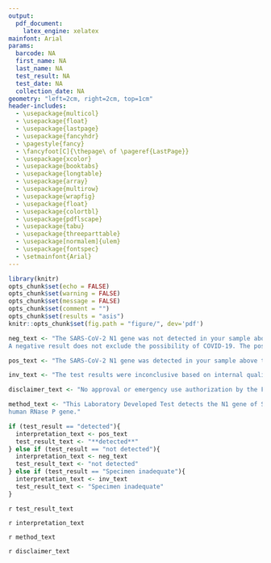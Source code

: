 ```yaml
---
output: 
  pdf_document:
    latex_engine: xelatex
mainfont: Arial
params:
  barcode: NA
  first_name: NA
  last_name: NA
  test_result: NA
  test_date: NA
  collection_date: NA
geometry: "left=2cm, right=2cm, top=1cm"
header-includes:
  - \usepackage{multicol}
  - \usepackage{float}
  - \usepackage{lastpage}
  - \usepackage{fancyhdr}
  - \pagestyle{fancy}
  - \fancyfoot[C]{\thepage\ of \pageref{LastPage}}
  - \usepackage{xcolor}
  - \usepackage{booktabs}
  - \usepackage{longtable}
  - \usepackage{array}
  - \usepackage{multirow}
  - \usepackage{wrapfig}
  - \usepackage{float}
  - \usepackage{colortbl}
  - \usepackage{pdflscape}
  - \usepackage{tabu}
  - \usepackage{threeparttable}
  - \usepackage[normalem]{ulem}
  - \usepackage{fontspec}
  - \setmainfont{Arial}
---
```


```r
library(knitr)
opts_chunk$set(echo = FALSE)
opts_chunk$set(warning = FALSE)
opts_chunk$set(message = FALSE)
opts_chunk$set(comment = "")
opts_chunk$set(results = "asis")
knitr::opts_chunk$set(fig.path = "figure/", dev='pdf')
```

```r
neg_text <- "The SARS-CoV-2 N1 gene was not detected in your sample above the limit of detection. 
A negative result does not exclude the possibility of COVID-19. The possibility of a false negative should be considered in the context of a patient's recent exposures and the presence of clinical signs and symptoms consistent with COVID-19. Risks to a patient of a false negative include: delayed or lack of supportive treatment, lack of monitoring of infected individuals and their household or other close contacts for symptoms resulting in increased risk of COVID-19 spread within the community, or other unintended adverse events."

pos_text <- "The SARS-CoV-2 N1 gene was detected in your sample above the limit of detection. The individual is infected with the virus and presumed to be contagious. Laboratory test results should always be considered in the context of clinical observations and epidemiological data in making a final diagnosis and patient management decision. In the event of a false positive result risks to patients could include the following: a recommendation for isolation of the patient, monitoring of household or other close contacts for symptoms, patient isolation that might limit contact with family or friends and may increase contact with other potential COVID-19 patients, limits in the ability to work, the delayed diagnosis and treatment for the true infection causing those symptoms, unnecessary prescription of a treatment or therapy, or other unintended adverse effects."

inv_text <- "The test results were inconclusive based on internal quality control measures, or your specimen was not adequate for testing."

disclaimer_text <- "No approval or emergency use authorization by the Food and Drug Administration or other federal agency for any laboratory test conducted in this report was granted or implied."

method_text <- "This Laboratory Developed Test detects the N1 gene of SARS-CoV-2 in saliva specimens by extraction-free nucleic acid amplification probe detection, performed on a ThermoFisher QuantStudio 7 Pro RT-PCR instrument. The control gene in this assay is the 
human RNase P gene."
```

```r
if (test_result == "detected"){
  interpretation_text <- pos_text
  test_result_text <- "**detected**"
} else if (test_result == "not detected"){
  interpretation_text <- neg_text
  test_result_text <- "not detected"
} else if (test_result == "Specimen inadequate"){
  interpretation_text <- inv_text  
  test_result_text <- "Specimen inadequate"
}
```

\begin{figure}
	\includegraphics{individual_report_assets/header.png}
\end{figure}

\begin{figure}
	\includegraphics{individual_report_assets/patient_info_header.png}
\end{figure}
\vspace{-5mm}


\begin{multicols}{2}
  \textbf{Patient ID:} `r as.character(params$barcode)`
  \newline
	\textbf{Patient Name:} `r paste(params$first_name, params$last_name)`
	\newline
	\textbf{Ordering Provider:} Angela Chezem, MD
	\columnbreak
	\newline
	\textbf{Specimen Collection Date:} `r format(params$collection_date, format="%B %d, %Y")`
	\newline
	\textbf{Specimen Test Date:} `r format(params$test_date, format="%B %d, %Y")`
\end{multicols}

\begin{figure}
	\includegraphics{individual_report_assets/test_result_header.png}
\end{figure}
\vspace{-2mm}

\textbf{SARS-CoV2:} \Large `r test_result_text`
\vspace{3mm}

\normalsize

\begin{figure}[H]
	\includegraphics{individual_report_assets/interpretation_header.png}
\end{figure}
\vspace{-5mm}

`r interpretation_text`

\vspace{3mm}

\begin{figure}[H]
	\includegraphics{individual_report_assets/methodology_header.png}
\end{figure}
\vspace{-5mm}

`r method_text`

\vspace{3mm}

\begin{figure}[H]
	\includegraphics{individual_report_assets/signature_header.png}
\end{figure}
\vspace{-5mm}

\begin{minipage}[b]{.7\linewidth}
  \begin{figure}[H]
	  \includegraphics{individual_report_assets/lance_scanned_signature.jpg}
  \end{figure}
\end{minipage}
\begin{minipage}[c]{.3\linewidth}
  `r format(Sys.time(), "%m-%d-%Y")`
\end{minipage}
\vspace{-7mm}

\begin{figure}[H]
	\includegraphics{individual_report_assets/signature_line.png}
\end{figure}
\vspace{5mm}

\begin{figure}[H]
	\includegraphics{individual_report_assets/disclaimer_header.png}
\end{figure}
\vspace{-5mm}

`r disclaimer_text`
